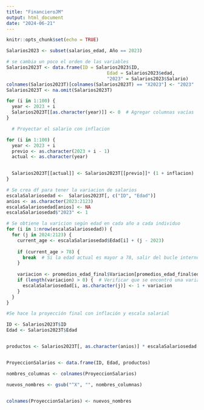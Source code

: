 ```yaml
---
title: "FinancieroJM"
output: html_document
date: "2024-06-21"
---
```


```r
knitr::opts_chunk$set(echo = TRUE)
```

```r
Salarios2023 <- subset(salarios_edad, Año == 2023)

# se cambia un poco el orden de las variables 
Salarios2023T <- data.frame(ID = Salarios2023$ID, 
                                     Edad = Salarios2023$edad, 
                                     "2023" = Salarios2023$Salario)
colnames(Salarios2023T)[colnames(Salarios2023T) == "X2023"] <- "2023"
Salarios2023T <- na.omit(Salarios2023T)

for (i in 1:100) {
  year <- 2023 + i
  Salarios2023T[[as.character(year)]] <- 0  # Agregar columnas vacías
}

```


```r
  # Proyectar el salario con inflacion

for (i in 1:100) { 
  year <- 2023 + i
  previo <- as.character(2023 + i - 1)
  actual <- as.character(year)
  

  Salarios2023T[[actual]] <- Salarios2023T[[previo]]* (1 + inflacion)
}
```


```r
# Se crea df para tener la variacion de salarios
escalaSalariosedad <-  Salarios2023T[, c("ID", "Edad")]
anios <- as.character(2023:2123)
escalaSalariosedad[anios] <- NA
escalaSalariosedad$"2023" <- 1
```

```r
# Se obtiene la varicion según edad en cada año a cada individuo
for (i in 1:nrow(escalaSalariosedad)) {
  for (j in 2024:2123) {
    current_age <- escalaSalariosedad$Edad[i] + (j - 2023)
    
    if (current_age > 78) {
      break  # Si la edad actual es mayor a 78, salir del bucle interno
    }
    
    variacion <- promedios_edad_final$Variacion[promedios_edad_final$edad == current_age]
    if (length(variacion) > 0) {  # Verificar que se encontró una variación
      escalaSalariosedad[i, as.character(j)] <- 1 + variacion
    }
  }
}
```

```r
#Se hace la proyección final con inflación y escala salarial

ID <- Salarios2023T$ID
Edad <- Salarios2023T$Edad


productos <- Salarios2023T[, as.character(anios)] * escalaSalariosedad[, as.character(anios)]


ProyeccionSalarios <- data.frame(ID, Edad, productos)

nombres_columnas <- colnames(ProyeccionSalarios)

nuevos_nombres <- gsub("^X", "", nombres_columnas)


colnames(ProyeccionSalarios) <- nuevos_nombres

```






